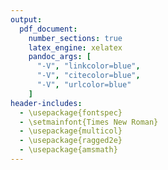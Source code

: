 ```yaml
---
output:
  pdf_document:
    number_sections: true
    latex_engine: xelatex
    pandoc_args: [
      "-V", "linkcolor=blue",
      "-V", "citecolor=blue",
      "-V", "urlcolor=blue"
    ]
header-includes:
  - \usepackage{fontspec}
  - \setmainfont{Times New Roman}
  - \usepackage{multicol}
  - \usepackage{ragged2e}
  - \usepackage{amsmath}
---
```


\title{\textbf{STOR 390: HOMEWORK 8}}
\author{\textbf{Riley Harper}}
\date{\textbf{\today}}
\maketitle


\renewcommand\abstractname{}
\renewcommand{\refname}{References in the Discussion}
\begin{abstract}
\textbf{Abstract:} This homework explores various aspects of data privacy and fairness in statistical analysis, integrating topics such as differential privacy and the ethical responsibilities surrounding data interpretation. By exploring the Randomized Response technique, we demonstrate its effectiveness in maintaining $\varepsilon$-differential privacy and protecting individual responses in sensitive surveys, where $\varepsilon = \ln(3)$. Additionally, we engage with regression models to control for confounding variables such as age and smoking status, illustrating how these factors can influence the outcomes in studies related to lung capacity.
\end{abstract}
\vspace{1em}
\begin{multicols}{2}

\section*{Question 1}
Prove that Randomized Response Differential Privacy is $\varepsilon-$differentially private. In particular, show that $\varepsilon = ln(3)$.  

The Randomized Response technique is a method used to protect the privacy of individuals in surveys, particularly for sensitive questions. The method involves the following steps,
\begin{enumerate}
    \item The respondent flips a fair coin.
    \item If the coin lands heads, they flip another coin,
    \begin{itemize}
        \item If the second coin lands heads, they answer ``Yes''.
        \item If the second coin lands tails, they answer ``No''.
    \end{itemize}
    \item If the coin lands tails, they answer truthfully.
\end{enumerate}

Let $f$ denote the true answer, where $f=1$ for ``Yes'' and $f=0$ for ``No''. The probability of responding  ``Yes'' ($Y=1$) is calculated as follows,
$$P[Y=1 \mid f=1] = \frac{1}{2} \cdot 1 + \frac{1}{2} \cdot \frac{1}{2} = \frac{3}{4}$$
$$P[Y=1 \mid f=0] = \frac{1}{2} \cdot 0 + \frac{1}{2} \cdot \frac{1}{2} = \frac{1}{4}$$

The definition of $\varepsilon$-differential privacy is given by,
$$\varepsilon := \ln\left(\frac{P[Y = y \mid f = 1]}{P[Y = y \mid f = 0]}\right)$$

If we let $y = 1$,
$$\varepsilon = \ln\left(\frac{P[Y = 1 \mid f = 1]}{P[Y = 1 \mid f = 0]}\right) = \ln\left(\frac{\frac{3}{4}}{\frac{1}{4}}\right) = \ln\left(3\right)$$

Therefore, the Randomized Response technique is $\varepsilon$-differentially private with $\varepsilon = \ln(3)$.

\section*{Question 2}
Recall the example of \textit{regressing out} a confounding variable we used in class.  Here, we established that not only is `age` related to lung capacity, but so too is `smoke`.  Interpret the model coefficients produced below, and in particular explain why including both `age` and `smoke` helps to control for confounding.  (\textit{Hint: This should involve interpreting your coefficients \textbf{marginally}.})

```r
library(mplot)
data(fev)

#see if smoking is related to age 
boxplotPlot <- boxplot(age~smoke, ylab = "AGE", xlab = "Smoke 0/1 No/Yes", data = fev)
correlation <- cor(fev$age, fev$fev)
cat("\n\\textbf{Correlation:} ", correlation, "\n")

#regress out your confounder 
mod <- lm(fev~age+smoke, data = fev)
# Generate summary and capture output
summaryOutput <- capture.output(print(summary(mod)))

# wrap text at specified width
wrap_text <- function(text, width) {
  wrapped_lines <- unlist(lapply(text, function(line) {
    strwrap(line, width = width, simplify = FALSE)
  }))
  return(wrapped_lines)
}

# apply text wrapping
wrapped_output <- wrap_text(summaryOutput, 45)  # Adjust width as needed for your column width
cat("\n\\textbf{Model Summary:}")
cat("\\begin{verbatim}")
cat(wrapped_output, sep = "\n")
cat("\\end{verbatim}")
```

\quad Including both `age' and `smoke' is essential for controlling the confounding effects these variables may have on lung capacity (FEV)-forced expiratory volume. Age is a primary determinant of lung capacity. Generally, lung capacity may increase in younger ages, peak, and then decline as part of the natural aging process. By including `age' in our regression, we adjust for these physiological changes with the aim of isolating the impact of other factors like smoking. Also, smoking status has been linked to lung health; smoking can significantly reduce lung capacity. Including this variable helps to quantify its impact on lung capacity while controlling for age differences among subjects. Including both `age' and `smoke' in the model allows us to mitigate the confounding influence one might have on the other. For example, if older individuals in the study are more likely to be smokers, not adjusting for age could lead to overestimating the impact of smoking on lung capacity.

The coefficients from our regression model give us the marginal effects of each variable,
\begin{itemize}
    \item The coefficient of `age' (0.230605) tells us lung capacity is expected to change by 0.230605 units with each additional unit change (in years) of age, holding smoking status constant.
    \item The coefficient of `smoke' (-0.208995) tells us us the lung capacity is expected to change by -0.208995 units with each additional unit change in smoking, holding age constant.
\end{itemize}

\section*{Question 3}
Describe one experimental design technique that could be used to mitigate \textit{known} confounders or batch effects (as opposed to latent batch effects).  

An effective experimental design technique to control for known confounders or batch effects is \textbf{stratified random sampling}. This method can be defined by dividing a population being observed or surveyed into smaller groups, known as strata, that are homogeneous with respect to one or more characteristics which are known to be confounders.

\textbf{Implementation of Stratified Random Sampling (SRS):}

\begin{itemize}
    \item \textbf{Strata Formation:} The first step is to identify the known confounder(s) which might impact the study outcome. The entire population is then divided into subgroups or strata based on these confounders. Each stratum should be homogeneous regarding the confounder (a few examples of confounders could be age, sex, socioeconomic status).
    \item \textbf{Random Sampling:} From each stratum, participants are randomly selected to participate in the study. This ensures that each stratum is represented proportionally or equally, depending on the study design.
    \item \textbf{Control Over Confounding:} By stratifying the population by known confounders, the impact of these confounders is controlled across the treatment groups, reducing their effect on the outcome variable.
\end{itemize}

\quad A few advantages to utilizing SRS include increased precision, improved validity, and efficiency. SRS improves the precision of the study by ensuring that the sample is more representative of the overall population, particularly regarding the confounders that are stratified. SRS also enhances the validity of the results by ensuring that the confounding variables are evenly distributed across all study groups, leading to more reliable and reproducible findings. Finally SRS requires a smaller sample size to achieve the same level of precision compared to simple random sampling, making it more efficient in terms of resources and time. SRS is particularly useful in observational studies and surveys where specific subgroups may have different responses or outcomes. By ensuring these subgroups are adequately represented and controlled for in the study, researchers can make more precise inferences about the effects of the variables being studied.

\section*{Question 4}
I have described our responsibility to proper interpretation as an \textit{obligation} or \textit{duty}.  How might a Kantian Deontologist defend such a claim?  

\quad From the perspective of Kantian Deontology, ethical behavior is grounded in adherence to universal maxims and the fulfillment of duties, irrespective of the consequences. According to Immanuel Kant, actions are morally right when they are performed out of duty and conform to universal law. This approach can be directly applied to the concept of the duty of proper interpretation. According to Kant's principle of universalizability, an act is morally acceptable if it can be universalized, meaning it can consistently be willed as a law that everyone should follow. In terms of proper interpretation, this means that if the act of interpreting information accurately and responsibly could be universalized, it becomes not only a preferable practice but a moral duty. This stems from the desire for a society where truth and understanding are upheld as common values. Kant’s Categorical Imperative demands that we act only according to maxims that could be adopted universally. This imperative implies that misinterpreting or distorting information would be contrary to this principle because it would not be desirable for such practices to become universal law. Thus, a Kantian Deontologist would argue that we have a moral duty to interpret correctly to respect and uphold the rationality and autonomy of all individuals affected by the interpretation. Further, Kant’s notion of treating humanity, whether in oneself or in another, always as an end and never merely as a means to an end, reinforces the duty to interpret accurately. This ensures that individuals are not misled or harmed through misinterpretation, thus respecting their autonomy and dignity.

\quad Therefore, from a Kantian Deontological perspective, proper interpretation is not merely a professional responsibility but a moral obligation. This statement aligns with Kant’s emphasis on actions that can be universally willed and that inherently respect the autonomy and dignity of others involved. Misinterpretation, by contrast, would undermine trust, dignity, and rational decision-making, thereby violating Kantian moral laws.

\section*{Question 5}
(Free Points) What was the most informative/interesting unit in this course?  The least?

\quad The most interesting unit for me was focused on statistical metrics of fairness, including Statistical Parity (SP) and Disparate Impact (DI). This was particularly engaging due to its relevance in real-world applications and my previous lack of knowledge on the subject. While I found the deep dive into COMPAS also enjoyable and fascinating, the lecture dedicated class-wide discussion felt somewhat repetitive, with the same points being reiterated without adding substantial new insights; I also have concerns about the grading of opinions in such discussions, particularly considering the inherent biases stemming from the instructor's privileged background as a white heterosexual male. This aspect of the course could potentially influence the objectivity and fairness of grading, especially in discussions on sensitive topics like fairness and bias.

\quad The least interesting unit for me was on differential privacy. Despite the clear importance of protecting privacy in data analysis, the presentation and explanation in class were somewhat underwhelming. I felt that more detailed examples or engaging visuals, similar to the exemplary bottle analogy used for SVMs, could have made this topic more accessible and intriguing for all students. Such enhancements to the lecture would've likely helped clarify the concepts covered in E-DP and enhance understanding, making the learning experience more effective and enjoyable.

\end{multicols}
